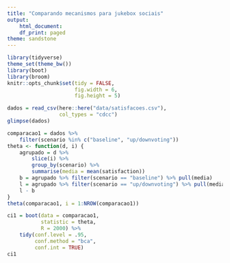 ```yaml
---
title: "Comparando mecanismos para jukebox sociais"
output:
    html_document:
    df_print: paged
theme: sandstone
---
```


```r
library(tidyverse)
theme_set(theme_bw())
library(boot)
library(broom)
knitr::opts_chunk$set(tidy = FALSE,
                      fig.width = 6,
                      fig.height = 5)
```

```r
dados = read_csv(here::here("data/satisfacoes.csv"), 
                 col_types = "cdcc") 
glimpse(dados)
```


```r
comparacao1 = dados %>% 
    filter(scenario %in% c("baseline", "up/downvoting"))
theta <- function(d, i) {
    agrupado = d %>% 
        slice(i) %>% 
        group_by(scenario) %>% 
        summarise(media = mean(satisfaction))
    b = agrupado %>% filter(scenario == "baseline") %>% pull(media)
    l = agrupado %>% filter(scenario == "up/downvoting") %>% pull(media)
    l - b
}
theta(comparacao1, i = 1:NROW(comparacao1))
```

```r
ci1 = boot(data = comparacao1,
           statistic = theta,
           R = 2000) %>%
    tidy(conf.level = .95,
         conf.method = "bca",
         conf.int = TRUE)
ci1
```
